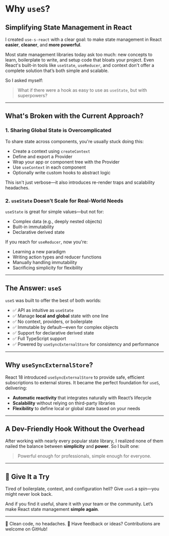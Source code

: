 # Why `useS`?

## Simplifying State Management in React

I created `use-s-react` with a clear goal: to make state management in React **easier**, **cleaner**, and **more powerful**.

Most state management libraries today ask too much: new concepts to learn, boilerplate to write, and setup code that bloats your project. Even React's built-in tools like `useState`, `useReducer`, and context don't offer a complete solution that’s both simple and scalable.

So I asked myself:

> What if there were a hook as easy to use as `useState`, but with superpowers?

---

## What's Broken with the Current Approach?

### 1. Sharing Global State is Overcomplicated

To share state across components, you're usually stuck doing this:

- Create a context using `createContext`
- Define and export a Provider
- Wrap your app or component tree with the Provider
- Use `useContext` in each component
- Optionally write custom hooks to abstract logic

This isn't just verbose—it also introduces re-render traps and scalability headaches.

### 2. `useState` Doesn’t Scale for Real-World Needs

`useState` is great for simple values—but not for:

- Complex data (e.g., deeply nested objects)
- Built-in immutability
- Declarative derived state

If you reach for `useReducer`, now you're:

- Learning a new paradigm
- Writing action types and reducer functions
- Manually handling immutability
- Sacrificing simplicity for flexibility

---

## The Answer: `useS`

`useS` was built to offer the best of both worlds:

- ✅ API as intuitive as `useState`
- ✅ Manage **local and global** state with one line
- ✅ No context, providers, or boilerplate
- ✅ Immutable by default—even for complex objects
- ✅ Support for declarative derived state
- ✅ Full TypeScript support
- ✅ Powered by `useSyncExternalStore` for consistency and performance

---

## Why `useSyncExternalStore`?

React 18 introduced `useSyncExternalStore` to provide safe, efficient subscriptions to external stores. It became the perfect foundation for `useS`, delivering:

- **Automatic reactivity** that integrates naturally with React’s lifecycle
- **Scalability** without relying on third-party libraries
- **Flexibility** to define local or global state based on your needs

---

## A Dev-Friendly Hook Without the Overhead

After working with nearly every popular state library, I realized none of them nailed the balance between **simplicity** and **power**. So I built one:

> Powerful enough for professionals, simple enough for everyone.

---

## 🚀 Give It a Try

Tired of boilerplate, context, and configuration hell?
Give `useS` a spin—you might never look back.

And if you find it useful, share it with your team or the community.
Let’s make React state management **simple again**.

---

🧠 Clean code, no headaches.
💬 Have feedback or ideas? Contributions are welcome on GitHub!
